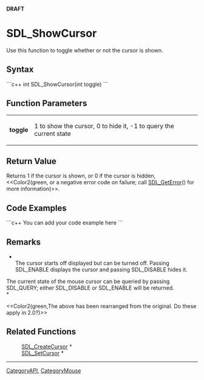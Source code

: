 <!-- pragma section-numbers off -->
<!-- pragma disable-camelcase -->
'''DRAFT'''

= SDL_ShowCursor =
Use this function to toggle whether or not the cursor is shown.


== Syntax ==
```c++
int SDL_ShowCursor(int toggle)
```

== Function Parameters ==
{|
|'''toggle'''
|1 to show the cursor, 0 to hide it, -1 to query the current state
|}

== Return Value ==
Returns 1 if the cursor is shown, or 0 if the cursor is hidden, <<Color2(green, or a negative error code on failure; call [[SDL_GetError]]() for more information)>>.

== Code Examples ==
```c++
You can add your code example here
```

== Remarks ==
*<br/>The cursor starts off displayed but can be turned off.  Passing SDL_ENABLE displays the cursor and passing SDL_DISABLE hides it. 

The current state of the mouse cursor can be queried by passing SDL_QUERY; either SDL_DISABLE or SDL_ENABLE will be returned.<br/>*

<<Color2(green,The above has been rearranged from the original.  Do these apply in 2.0?)>>

== Related Functions ==
:[[SDL_CreateCursor]] *
:[[SDL_SetCursor]] *

----
[[CategoryAPI]], [[CategoryMouse]]
